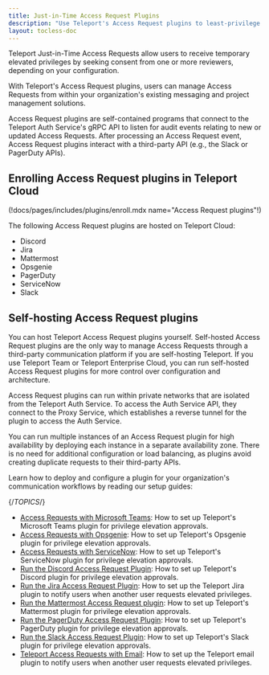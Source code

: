 ```yaml
---
title: Just-in-Time Access Request Plugins
description: "Use Teleport's Access Request plugins to least-privilege access without sacrificing productivity."
layout: tocless-doc
---
```


Teleport Just-in-Time Access Requests allow users to receive temporary elevated
privileges by seeking consent from one or more reviewers, depending on your
configuration.

With Teleport's Access Request plugins, users can manage Access Requests from
within your organization's existing messaging and project management solutions.

Access Request plugins are self-contained programs that connect to the Teleport
Auth Service's gRPC API to listen for audit events relating to new or updated
Access Requests. After processing an Access Request event, Access Request plugins
interact with a third-party API (e.g., the Slack or PagerDuty APIs). 

## Enrolling Access Request plugins in Teleport Cloud

(!docs/pages/includes/plugins/enroll.mdx name="Access Request plugins"!)

The following Access Request plugins are hosted on Teleport Cloud:

- Discord
- Jira
- Mattermost
- Opsgenie
- PagerDuty
- ServiceNow
- Slack

## Self-hosting Access Request plugins

You can host Teleport Access Request plugins yourself. Self-hosted Access
Request plugins are the only way to manage Access Requests through a third-party
communication platform if you are self-hosting Teleport. If you use Teleport
Team or Teleport Enterprise Cloud, you can run self-hosted Access Request
plugins for more control over configuration and architecture.

Access Request plugins can run within private networks that are isolated from
the Teleport Auth Service. To access the Auth Service API, they connect to the
Proxy Service, which establishes a reverse tunnel for the plugin to access the
Auth Service.

You can run multiple instances of an Access Request plugin for high availability
by deploying each instance in a separate availability zone. There is no need for
additional configuration or load balancing, as plugins avoid creating duplicate
requests to their third-party APIs.

Learn how to deploy and configure a plugin for your organization's
communication workflows by reading our setup guides:

{/*TOPICS*/}

- [Access Requests with Microsoft Teams](access-request-plugins/ssh-approval-msteams.mdx): How to set up Teleport's Microsoft Teams plugin for privilege elevation approvals.
- [Access Requests with Opsgenie](access-request-plugins/opsgenie.mdx): How to set up Teleport's Opsgenie plugin for privilege elevation approvals.
- [Access Requests with ServiceNow](access-request-plugins/servicenow.mdx): How to set up Teleport's ServiceNow plugin for privilege elevation approvals.
- [Run the Discord Access Request Plugin](access-request-plugins/ssh-approval-discord.mdx): How to set up Teleport's Discord plugin for privilege elevation approvals.
- [Run the Jira Access Request Plugin](access-request-plugins/ssh-approval-jira.mdx): How to set up the Teleport Jira plugin to notify users when another user requests elevated privileges.
- [Run the Mattermost Access Request plugin](access-request-plugins/ssh-approval-mattermost.mdx): How to set up Teleport's Mattermost plugin for privilege elevation approvals.
- [Run the PagerDuty Access Request Plugin](access-request-plugins/ssh-approval-pagerduty.mdx): How to set up Teleport's PagerDuty plugin for privilege elevation approvals.
- [Run the Slack Access Request Plugin](access-request-plugins/ssh-approval-slack.mdx): How to set up Teleport's Slack plugin for privilege elevation approvals.
- [Teleport Access Requests with Email](access-request-plugins/ssh-approval-email.mdx): How to set up the Teleport email plugin to notify users when another user requests elevated privileges.
